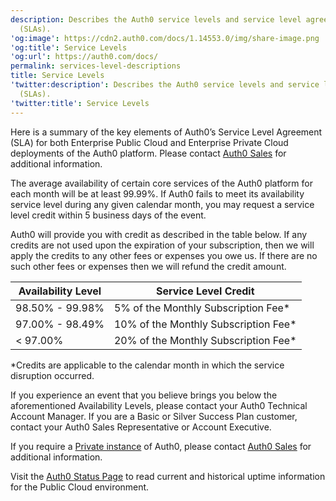 ```yaml
---
description: Describes the Auth0 service levels and service level agreements
  (SLAs).
'og:image': https://cdn2.auth0.com/docs/1.14553.0/img/share-image.png
'og:title': Service Levels
'og:url': https://auth0.com/docs/
permalink: services-level-descriptions
title: Service Levels
'twitter:description': Describes the Auth0 service levels and service level agreements
  (SLAs).
'twitter:title': Service Levels
---
```

Here is a summary of the key elements of Auth0’s Service Level Agreement (SLA) for both Enterprise Public Cloud and Enterprise Private Cloud deployments of the Auth0 platform. Please contact [Auth0 Sales](https://auth0.com/get-started?place=documentation%20post&type=link&text=contact%20auth0%20sales) for additional information.

The average availability of certain core services of the Auth0 platform for each month will be at least 99.99%. If Auth0 fails to meet its availability service level during any given calendar month, you may request a service level credit within 5 business days of the event.

Auth0 will provide you with credit as described in the table below. If any credits are not used upon the expiration of your subscription, then we will apply the credits to any other fees or expenses you owe us. If there are no such other fees or expenses then we will refund the credit amount.

<table class="table"><thead>
<tr>
<th><strong>Availability Level</strong></th>
<th><strong>Service Level Credit</strong></th>
</tr>
</thead>
<tbody>
<tr>
<td>98.50% - 99.98%</td>
<td>5% of the Monthly Subscription Fee*</td>
</tr>
<tr>
<td>97.00% - 98.49%</td>
<td>10% of the Monthly Subscription Fee*</td>
</tr>
<tr>
<td>&lt; 97.00%</td>
<td>20% of the Monthly Subscription Fee*</td>
</tr>
</tbody>
</table>

\*Credits are applicable to the calendar month in which the service disruption occurred.

If you experience an event that you believe brings you below the aforementioned Availability Levels, please contact your Auth0 Technical Account Manager. If you are a Basic or Silver Success Plan customer, contact your Auth0 Sales Representative or Account Executive.

If you require a [Private instance](/deploy-monitor/deploy-private-cloud) of Auth0, please contact [Auth0 Sales](https://auth0.com/get-started?place=documentation%20post&type=link&text=contact%20auth0%20sales) for additional information.

Visit the [Auth0 Status Page](https://status.auth0.com/) to read current and historical uptime information for the Public Cloud environment.